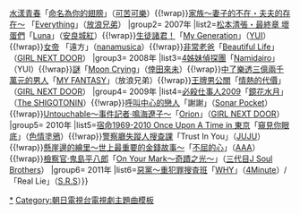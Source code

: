 {{Navbox
|name=朝日電視台週五晚間九點連續劇主題曲
|state=collapsed
|titlestyle = {{jptvclr|ex}}
|title= [[朝日電視台]]联播网（[[全日本新聞網|ANN]]）[[朝日放送]][[朝日電視台週五晚間九點連續劇|週五晚間九點連續劇]]主題曲
|groupstyle = {{jptvclr|ex}}
|group1= 2006年
|list1=[[富豪刑事|富豪刑事2]]「Triangle Life」（[[大關拓]]）{{!wrap}}[[:ja:レガッタ〜君といた永遠〜#テレビドラマ|水漾青春]]「[[命名為你的翅膀]]」（[[可苦可樂]]）{{!wrap}}[[家族〜妻子的不在・夫夫的存在〜]] 「[[Everything_(EXILE單曲)|Everything]]」（[[放浪兄弟]]）
|group2= 2007年
|list2=[[壞蛋們|松本清張・最終章 壞蛋們]]「[[Luna (單曲)|Luna]]」（[[安良城紅]]）{{!wrap}}[[:ja:生徒諸君!教師編#テレビドラマ|生徒諸君！]]「[[My Generation/Understand|My Generation]]」（[[YUI]]）{{!wrap}}[[女帝]] 「遠方」（[[nanamusica]]）{{!wrap}}[[非常老爸]]「[[Beautiful Life (w-inds.單曲)|Beautiful Life]]」（[[GIRL NEXT DOOR]]）
|group3= 2008年
|list3=[[4姊妹偵探團]]「[[Namidairo]]」（YUI）{{!wrap}}[[謎 (電視劇)|謎]]「[[MOON (倖田來未單曲)|Moon Crying]]」（[[倖田來未]]）{{!wrap}}[[:ja:ロト6で3億2千万円当てた男|中了樂透三億兩千萬元的男人]]「[[EXILE ENTERTAINMENT BEST|MY FANTASY]]」（放浪兄弟）{{!wrap}}[[王牌男公關]]「[[情熱的代價/ESCAPE|情熱的代價]]」（[[GIRL NEXT DOOR]]）
|group4= 2009年
|list4=[[必殺仕事人2009]]「[[鏡花水月 （The SHIGOTONIN單曲)|鏡花水月]]」（[[The SHIGOTONIN]]）{{!wrap}}[[呼叫中心的戀人]]「謝謝」（[[Sonar Pocket]]）{{!wrap}}[[Untouchable (2009年電視劇)|Untouchable～事件記者·鳴海遼子～]]「[[Orion (GIRL NEXT DOOR單曲)|Orion]]」（[[GIRL NEXT DOOR]]）
|group5= 2010年
|list5=[[宿命1969-2010|宿命1969-2010 Once Upon A Time in 東京]]「[[窺見你眼底]]」（[[色情塗鴉]]）{{!wrap}}[[警察廳失蹤人搜查課]]「Trust In You」（[[JUJU]]）{{!wrap}}[[懸崖邊的繪里～世上最重要的金錢故事～]]「[[不屈的心]]」（[[AAA (音樂團體)|AAA]]）{{!wrap}}[[檢察官·鬼島平八郎]]「[[On Your Mark～奇蹟之光～]]」（[[三代目J Soul Brothers]]）
|group6= 2011年
|list6=[[惡黨〜重犯罪搜査班]]「[[WHY]]」（[[4Minute]]）/「Real Lie」（[[S.R.S]]）}}
<noinclude>
[[Category:朝日電視台週五晚間九點連續劇主題曲|*]]
[[Category:朝日電視台電視劇主題曲模板]]
</noinclude>